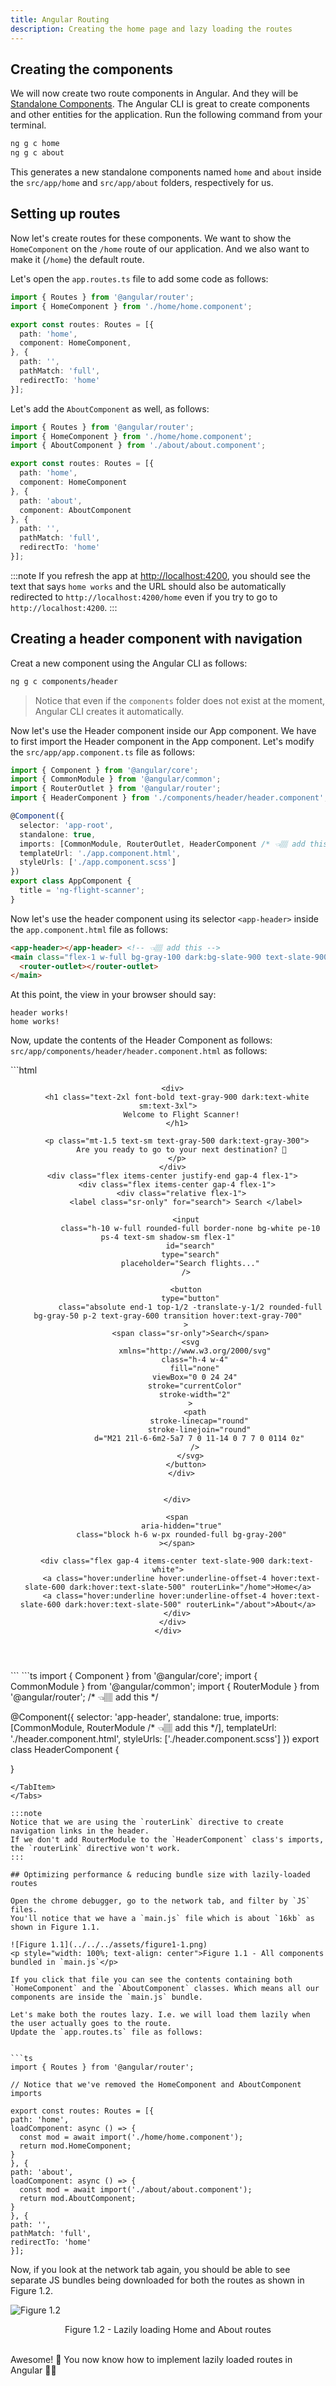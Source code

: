 ---
title: Angular Routing
description: Creating the home page and lazy loading the routes
---

## Creating the components

We will now create two route components in Angular. And they will be [Standalone Components](https://angular.io/guide/standalone-components). The Angular CLI is great to create components and other entities for the application. Run the following command from your terminal.

```bash
ng g c home
ng g c about
```

This generates a new standalone components named `home` and `about` inside the `src/app/home` and `src/app/about` folders, respectively for us.

## Setting up routes

Now let's create routes for these components. We want to show the `HomeComponent` on the `/home` route of our application. And we also want to make it (`/home`) the default route.

Let's open the `app.routes.ts` file to add some code as follows:

```ts
import { Routes } from '@angular/router';
import { HomeComponent } from './home/home.component';

export const routes: Routes = [{
  path: 'home',
  component: HomeComponent,
}, {
  path: '',
  pathMatch: 'full',
  redirectTo: 'home'
}];
```

Let's add the `AboutComponent` as well, as follows:

```ts
import { Routes } from '@angular/router';
import { HomeComponent } from './home/home.component';
import { AboutComponent } from './about/about.component';

export const routes: Routes = [{
  path: 'home',
  component: HomeComponent
}, {
  path: 'about',
  component: AboutComponent
}, {
  path: '',
  pathMatch: 'full',
  redirectTo: 'home'
}];

```
:::note
If you refresh the app at [http://localhost:4200](http://localhost:4200), you should see the text that says `home works` and the URL should also be automatically redirected to `http://localhost:4200/home` even if you try to go to `http://localhost:4200`.
:::

## Creating a header component with navigation

Creat a new component using the Angular CLI as follows:

```bash
ng g c components/header
```
> Notice that even if the `components` folder does not exist at the moment, Angular CLI creates it automatically.

Now let's use the Header component inside our App component. We have to first import the Header component in the App component. Let's modify the `src/app/app.component.ts` file as follows:


```ts
import { Component } from '@angular/core';
import { CommonModule } from '@angular/common';
import { RouterOutlet } from '@angular/router';
import { HeaderComponent } from './components/header/header.component'; /* 👈🏽 add this */

@Component({
  selector: 'app-root',
  standalone: true,
  imports: [CommonModule, RouterOutlet, HeaderComponent /* 👈🏽 add this */],
  templateUrl: './app.component.html',
  styleUrls: ['./app.component.scss']
})
export class AppComponent {
  title = 'ng-flight-scanner';
}
```

Now let's use the header component using its selector `<app-header>` inside the `app.component.html` file as follows:

```html
<app-header></app-header> <!-- 👈🏽 add this -->
<main class="flex-1 w-full bg-gray-100 dark:bg-slate-900 text-slate-900 dark:text-white mx-auto max-w-screen-xl px-4 py-4 gap-8 flex-col md:flex-row sm:px-6 lg:px-8">
  <router-outlet></router-outlet>
</main>
```


At this point, the view in your browser should say:
```
header works!
home works!
```

Now, update the contents of the Header Component as follows: `src/app/components/header/header.component.html` as follows:



<Tabs>
	<TabItem label="header.component.html">
  ```html
    <header class="bg-gray-50 dark:bg-slate-800">
    <div class="mx-auto max-w-screen-xl px-4 py-4 gap-8 flex-col md:flex-row sm:px-6 lg:px-8 flex items-center justify-between">

      <div>
        <h1 class="text-2xl font-bold text-gray-900 dark:text-white sm:text-3xl">
          Welcome to Flight Scanner!
        </h1>

        <p class="mt-1.5 text-sm text-gray-500 dark:text-gray-300">
          Are you ready to go to your next destination? 🚀
        </p>
      </div>
      <div class="flex items-center justify-end gap-4 flex-1">
        <div class="flex items-center gap-4 flex-1">
          <div class="relative flex-1">
            <label class="sr-only" for="search"> Search </label>

            <input
              class="h-10 w-full rounded-full border-none bg-white pe-10 ps-4 text-sm shadow-sm flex-1"
              id="search"
              type="search"
              placeholder="Search flights..."
            />

            <button
              type="button"
              class="absolute end-1 top-1/2 -translate-y-1/2 rounded-full bg-gray-50 p-2 text-gray-600 transition hover:text-gray-700"
            >
              <span class="sr-only">Search</span>
              <svg
                xmlns="http://www.w3.org/2000/svg"
                class="h-4 w-4"
                fill="none"
                viewBox="0 0 24 24"
                stroke="currentColor"
                stroke-width="2"
              >
                <path
                  stroke-linecap="round"
                  stroke-linejoin="round"
                  d="M21 21l-6-6m2-5a7 7 0 11-14 0 7 7 0 0114 0z"
                />
              </svg>
            </button>
          </div>


        </div>

        <span
          aria-hidden="true"
          class="block h-6 w-px rounded-full bg-gray-200"
        ></span>

        <div class="flex gap-4 items-center text-slate-900 dark:text-white">
          <a class="hover:underline hover:underline-offset-4 hover:text-slate-600 dark:hover:text-slate-500" routerLink="/home">Home</a>
          <a class="hover:underline hover:underline-offset-4 hover:text-slate-600 dark:hover:text-slate-500" routerLink="/about">About</a>
        </div>
      </div>
    </div>
  </header>
  ```
  </TabItem>
	<TabItem label="header.component.ts">
  ```ts
  import { Component } from '@angular/core';
  import { CommonModule } from '@angular/common';
  import { RouterModule } from '@angular/router'; /* 👈🏽 add this */

  @Component({
    selector: 'app-header',
    standalone: true,
    imports: [CommonModule, RouterModule /* 👈🏽 add this */],
    templateUrl: './header.component.html',
    styleUrls: ['./header.component.scss']
  })
  export class HeaderComponent {

  }
  ```
  </TabItem>
</Tabs>

:::note
Notice that we are using the `routerLink` directive to create navigation links in the header. 
If we don't add RouterModule to the `HeaderComponent` class's imports, the `routerLink` directive won't work.
:::

## Optimizing performance & reducing bundle size with lazily-loaded routes

Open the chrome debugger, go to the network tab, and filter by `JS` files.
You'll notice that we have a `main.js` file which is about `16kb` as shown in Figure 1.1. 

![Figure 1.1](../../../assets/figure1-1.png)
<p style="width: 100%; text-align: center">Figure 1.1 - All components bundled in `main.js`</p>

If you click that file you can see the contents containing both `HomeComponent` and the `AboutComponent` classes. Which means all our components are inside the `main.js` bundle.

Let's make both the routes lazy. I.e. we will load them lazily when the user actually goes to the route.
Update the `app.routes.ts` file as follows:


```ts
import { Routes } from '@angular/router';

// Notice that we've removed the HomeComponent and AboutComponent imports

export const routes: Routes = [{
  path: 'home',
  loadComponent: async () => {
    const mod = await import('./home/home.component');
    return mod.HomeComponent;
  }
}, {
  path: 'about',
  loadComponent: async () => {
    const mod = await import('./about/about.component');
    return mod.AboutComponent;
  }
}, {
  path: '',
  pathMatch: 'full',
  redirectTo: 'home'
}];
```

Now, if you look at the network tab again, you should be able to see separate JS bundles being downloaded for both the routes as shown in Figure 1.2.

![Figure 1.2](../../../assets/figure1-2.png)
<p style="width: 100%; text-align: center">Figure 1.2 - Lazily loading Home and About routes</p>

<br/>
Awesome! 🚀 You now know how to implement lazily loaded routes in Angular 👏🏽